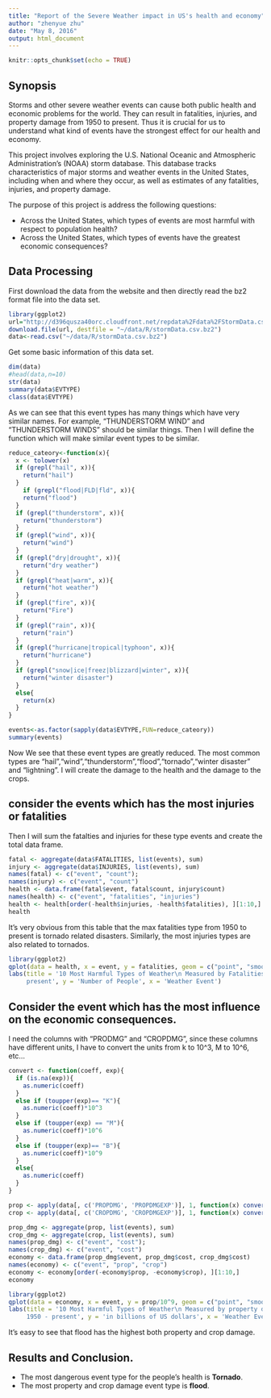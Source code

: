 ```yaml
---
title: "Report of the Severe Weather impact in US's health and economy"
author: "zhenyue zhu"
date: "May 8, 2016"
output: html_document
---
```


```r
knitr::opts_chunk$set(echo = TRUE)
```

## Synopsis

Storms and other severe weather events can cause both public health and economic 
problems for the world. They can result in fatalities, injuries, and property 
damage from 1950 to present. Thus it is crucial for us to understand what kind of 
events have the strongest effect for our health and economy.

This project involves exploring the U.S. National Oceanic and Atmospheric 
Administration's (NOAA) storm database. This database tracks characteristics of 
major storms and weather events in the United States, including when and where they 
occur, as well as estimates of any fatalities, injuries, and property damage.

The purpose of this project is address the following questions:

* Across the United States, which types of events are most harmful with respect to
population health?
* Across the United States, which types of events have the greatest economic 
consequences?

## Data Processing
First download the data from the website and then directly read the bz2 format file 
into the data set.

```r
library(ggplot2)
url="http://d396qusza40orc.cloudfront.net/repdata%2Fdata%2FStormData.csv.bz2"
download.file(url, destfile = "~/data/R/stormData.csv.bz2")
data<-read.csv("~/data/R/stormData.csv.bz2")
```

Get some basic information of this data set.
```r
dim(data)
#head(data,n=10)
str(data)
summary(data$EVTYPE)
class(data$EVTYPE)
```

As we can see that this event types has many things which have very similar names.
For example, "THUNDERSTORM WIND" and "THUNDERSTORM WINDS" should be similar things.
Then I will define the function which will make similar event types to be similar.

```r
reduce_cateory<-function(x){
  x <- tolower(x)
  if (grepl("hail", x)){
    return("hail")
  }
    if (grepl("flood|FLD|fld", x)){
    return("flood")
  }
  if (grepl("thunderstorm", x)){
    return("thunderstorm")
  }
  if (grepl("wind", x)){
    return("wind")
  }
  if (grepl("dry|drought", x)){
    return("dry weather")
  }
  if (grepl("heat|warm", x)){
    return("hot weather")
  } 
  if (grepl("fire", x)){
    return("Fire")
  }
  if (grepl("rain", x)){
    return("rain")
  }
  if (grepl("hurricane|tropical|typhoon", x)){
    return("hurricane")
  }
  if (grepl("snow|ice|freez|blizzard|winter", x)){
    return("winter disaster")
  }
  else{
    return(x)
  }
}

events<-as.factor(sapply(data$EVTYPE,FUN=reduce_cateory))
summary(events)
```
Now We see that these event types are greatly reduced. 
The most common types are "hail","wind","thunderstorm","flood","tornado","winter 
disaster" and "lightning". I will create the damage to the health and the damage to 
the crops.

## consider the events which has the most injuries or fatalities

Then I will sum the fatalties and injuries for these type events and create the total data frame.
```r
fatal <- aggregate(data$FATALITIES, list(events), sum)
injury <- aggregate(data$INJURIES, list(events), sum)
names(fatal) <- c("event", "count"); 
names(injury) <- c("event", "count")
health <- data.frame(fatal$event, fatal$count, injury$count)
names(health) <- c("event", "fatalities", "injuries")
health <- health[order(-health$injuries, -health$fatalities), ][1:10,]
health
```
It's very obvious from this table that the max fatalities type from 1950 to present 
is tornado related disasters. Similarly, 
the most injuries types are also related to tornados.
```r
library(ggplot2)
qplot(data = health, x = event, y = fatalities, geom = c("point", "smooth"))+
labs(title = '10 Most Harmful Types of Weather\n Measured by Fatalities from 1950 - 
     present', y = 'Number of People', x = 'Weather Event')
```

## Consider the event which has the most influence on the economic consequences.
I need the columns with "PRODMG" and "CROPDMG", since these columns have different units, I have to convert the units from k to 10^3, M to 10^6, etc...

```r
convert <- function(coeff, exp){
  if (is.na(exp)){
    as.numeric(coeff)
  }
  else if (toupper(exp)== "K"){
    as.numeric(coeff)*10^3
  }
  else if (toupper(exp) == "M"){
    as.numeric(coeff)*10^6
  }
  else if (toupper(exp)== "B"){
    as.numeric(coeff)*10^9
  }
  else{
    as.numeric(coeff)
  }
}

prop <- apply(data[, c('PROPDMG', 'PROPDMGEXP')], 1, function(x) convert(x['PROPDMG'], x['PROPDMGEXP']))
crop <- apply(data[, c('CROPDMG', 'CROPDMGEXP')], 1, function(x) convert(x['CROPDMG'], x['CROPDMGEXP']))
```

```r
prop_dmg <- aggregate(prop, list(events), sum)
crop_dmg <- aggregate(crop, list(events), sum)
names(prop_dmg) <- c("event", "cost"); 
names(crop_dmg) <- c("event", "cost")
economy <- data.frame(prop_dmg$event, prop_dmg$cost, crop_dmg$cost)
names(economy) <- c("event", "prop", "crop")
economy <- economy[order(-economy$prop, -economy$crop), ][1:10,]
economy
```

```r
library(ggplot2)
qplot(data = economy, x = event, y = prop/10^9, geom = c("point", "smooth"))+
labs(title = '10 Most Harmful Types of Weather\n Measured by property damage from 
     1950 - present', y = 'in billions of US dollars', x = 'Weather Event')
```

It's easy to see that flood has the highest both property and crop damage.

## Results and Conclusion.

* The most dangerous event type for the people's health is **Tornado**.
* The most property and crop damage event type is **flood**. 
